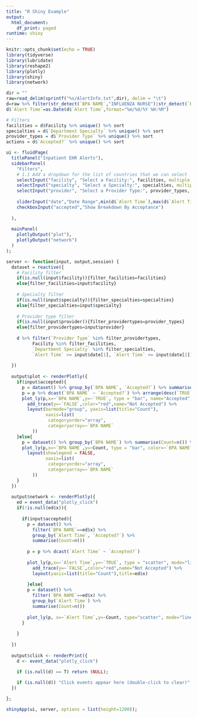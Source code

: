 ---
title: "R Shiny Example"
output:
  html_document:
    df_print: paged
runtime: shiny
---


```{r setup, include=FALSE}
knitr::opts_chunk$set(echo = TRUE)
library(tidyverse)
library(lubridate)
library(reshape2)
library(plotly)
library(shiny)
library(network)
```


```{r, echo=FALSE, warning=FALSE, message=FALSE}
dir = ""
raw=read_delim(sprintf("%s/AlertInfo.txt",dir), delim = "\t")
d=raw %>% filter(str_detect(`BPA NAME`,"INFLUENZA NURSE")|str_detect(`BPA NAME`,"ISOLATION")|str_detect(`BPA NAME`,"CHLORHEXIDINE"))
d$`Alert Time`=as.Date(d$`Alert Time`,format="%m/%d/%Y %H:%M")

# Filters
facilities = d$Facility %>% unique() %>% sort
specialties = d$`Department Specialty` %>% unique() %>% sort
provider_types = d$`Provider Type` %>% unique() %>% sort
actions = d$`Accepted?` %>% unique() %>% sort

ui <- fluidPage(
  titlePanel("Inpatient EHR Alerts"),
  sidebarPanel(
    "Filters",
    # 1.1 Add a dropdown for the list of countries that we can select
    selectInput("facility", "Select a Facility:", facilities, multiple = TRUE),
    selectInput("specialty", "Select a Specialty:", specialties, multiple=TRUE ),
    selectInput("provider", "Select a Provider Type:", provider_types, multiple=TRUE ),
    
    sliderInput("date","Date Range",min(d$`Alert Time`),max(d$`Alert Time`), value=c(min(d$`Alert Time`),max(d$`Alert Time`)),step=1),
    checkboxInput("accepted","Show Breakdown By Acceptance")
    
  ),
  
  mainPanel(
    plotlyOutput("plot"),
    plotlyOutput("network")
  )
);

server <- function(input, output,session) {
  dataset = reactive({
    # Facility filter
    if(is.null(input$facility)){filter_facilities=facilities}
    else{filter_facilities=input$facility}
    
    # Specialty filter
    if(is.null(input$specialty)){filter_specialties=specialties}
    else{filter_specialties=input$specialty}
    
    # Provider type filter
    if(is.null(input$provider)){filter_providertypes=provider_types}
    else{filter_providertypes=input$provider}
    
    d %>% filter(`Provider Type` %in% filter_providertypes,
          Facility %in% filter_facilities,  
          `Department Specialty` %in% filter_specialties,
          `Alert Time` >= input$date[1], `Alert Time` <= input$date[2])
      
  })
  
  output$plot <- renderPlotly({
    if(input$accepted){
      p = dataset() %>% group_by(`BPA NAME`, `Accepted?`) %>% summarise(Count=n())
      p = p %>% dcast(`BPA NAME` ~ `Accepted?`) %>% arrange(desc(`TRUE`))
      plot_ly(p,x=~`BPA NAME`,y=~`TRUE`, type = "bar", name="Accepted") %>%
        add_trace(y=~`FALSE`,color="red",name="Not Accepted") %>% 
        layout(barmode="group", yaxis=list(title="Count"), 
               xaxis=list(
                categoryorder="array",
                categoryarray=~`BPA NAME`
          ))
    }else{
      p = dataset() %>% group_by(`BPA NAME`) %>% summarise(Count=n()) %>% arrange(desc(Count))
      plot_ly(p,x=~`BPA NAME`,y=~Count, type = "bar", color=~`BPA NAME`, colors = "Dark2")  %>%
        layout(showlegend = FALSE, 
               xaxis=list(
                categoryorder="array",
                categoryarray=~`BPA NAME`
          ))
    }
  })
  
  output$network <- renderPlotly({
    ed = event_data("plotly_click")
    if(!is.null(ed$x)){
      
      if(input$accepted){
        p = dataset() %>% 
          filter(`BPA NAME`==ed$x) %>%
          group_by(`Alert Time`, `Accepted?`) %>% 
          summarise(Count=n())
        
        p = p %>% dcast(`Alert Time` ~ `Accepted?`)
        
        plot_ly(p,x=~`Alert Time`,y=~`TRUE`, type = "scatter", mode="line", name="Accepted") %>%
          add_trace(y=~`FALSE`,color="red",name="Not Accepted") %>% 
          layout(yaxis=list(title="Count"),title=ed$x)
    
        }else{
        p = dataset() %>%
          filter(`BPA NAME`==ed$x) %>%
          group_by(`Alert Time`) %>%
          summarise(Count=n())
          
        plot_ly(p, x=~`Alert Time`,y=~Count, type="scatter", mode="line") %>% layout(yaxis=list(title="Count"), title=ed$x)
      }
      
    }
    
  })
  
  output$click <- renderPrint({
    d <- event_data("plotly_click")

    if (is.null(d) == T) return (NULL);
    
    if (is.null(d)) "Click events appear here (double-click to clear)" else d
  })

};

shinyApp(ui, server, options = list(height=1200));
```


